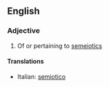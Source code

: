 ==English==

===Adjective===
{{wikipedia}}
{{en-adj|-}}

# Of or pertaining to [[semeiotics]]

====Translations====
{{top}}
*Italian: [[semiotico]]
{{mid}}

{{bottom}}